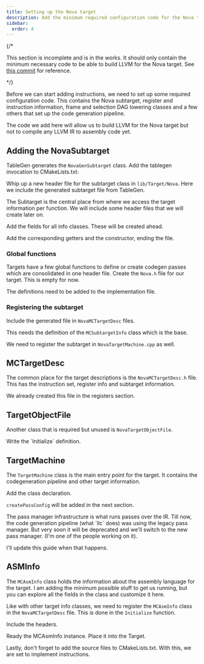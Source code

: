 ```yaml
---
title: Setting up the Nova target
description: Add the minimum required configuration code for the Nova target.
sidebar:
  order: 4
---
```




{/* <Aside title="Incomplete" type="caution">
This section is incomplete and is in the works. It should only contain the minimum
necessary code to be able to build LLVM for the Nova target.
See [this commit](https://reviews.llvm.org/D88389) for reference.
</Aside> */}

Before we can start adding instructions, we need to set up some required configuration code.
This contains the Nova subtarget, register and instruction information, frame and selection DAG
lowering classes and a few others that set up the code generation pipeline.

The code we add here will allow us to build LLVM for the Nova target but not to compile
any LLVM IR to assembly code yet.

## Adding the NovaSubtarget
TableGen generates the `NovaGenSubtarget` class. Add the tablegen invocation to
CMakeLists.txt:

<CodeSnippet id="cmake-subtarget-info"/>

Whip up a new header file for the subtarget class in `lib/Target/Nova`. Here we
include the generated subtarget file from TableGen.

The Subtarget is the central place from where we access the target information 
per function. We will include some header files that we will create later on.
<CodeSnippet id="nova-subtarget-1"/>

Add the fields for all info classes. These will be created ahead.
<CodeSnippet id="nova-subtarget-2"/>

Add the corresponding getters and the constructor, ending the file.
<CodeSnippet id="nova-subtarget-3"/>

### Global functions
Targets have a few global functions to define or create codegen passes which 
are consolidated in one header file. Create the `Nova.h` file for our target.
This is empty for now.

<CodeSnippet id="nova-h-old"/>

The definitions need to be added to the implementation file.
<CodeSnippet id="nova-subtarget-cpp"/>

### Registering the subtarget
Include the generated file in `NovaMCTargetDesc` files.
<CodeSnippet id="nova-get-subtargetinfo"/>

<CodeSnippet id="nova-get-subtargetinfo-h"/>

This needs the definition of the `MCSubtargetInfo` class which is the base.
<CodeSnippet id="include-mcsubtarget-info"/>

We need to register the subtarget in `NovaTargetMachine.cpp` as well.
<CodeSnippet id="nova-create-subtarget"/>
<CodeSnippet id="nova-register-subtarget"/>


## MCTargetDesc
The common place for the target descriptions is the `NovaMCTargetDesc.h` file.
This has the instruction set, register info and subtarget information.

We already created this file in the registers section.

## TargetObjectFile
Another class that is required but unused is `NovaTargetObjectFile`.

<CodeSnippet id="nova-target-object-file.h"/>
Write the `Initialize` definition.
<CodeSnippet id="nova-target-object-file.cpp"/>

## TargetMachine
The `TargetMachine` class is the main entry point for the target. It contains
the codegeneration pipeline and other target information.
<CodeSnippet id="nova-target-machine-1"/>

Add the class declaration.
<CodeSnippet id="nova-target-machine-2"/>

`createPassConfig` will be added in the next section.
<Aside title="Pass Manager">
The pass manager infrastructure is what runs passes over the IR.
Till now, the code generation pipeline (what `llc` does) was
using the legacy pass manager. But very soon it will be deprecated
and we'll switch to the new pass manager. (I'm one of the people
working on it).

I'll update this guide when that happens.
</Aside>

## ASMInfo
The `MCAsmInfo` class holds the information about the assembly language for the target.
<CodeSnippet id="nova-mc-asm.h"/>
I am adding the minimum possible stuff to get us running, but you can
explore all the fields in the class and customize it here.
<CodeSnippet id="nova-mc-asm.cpp"/>

Like with other target info classes, we need to register the `MCAsmInfo` class
in the `NovaMCTargetDesc` file. This is done in the `Initialize` function.

Include the headers.
<CodeSnippet id="include-mc-asm-info"/>

Ready the MCAsmInfo instance.
<CodeSnippet id="nova-create-asm-info"/>
Place it into the Target.
<CodeSnippet id="register-asm-info"/>


Lastly, don't forget to add the source files to CMakeLists.txt.
<CodeSnippet id="cmake-setting-up"/>
With this, we are set to implement instructions.